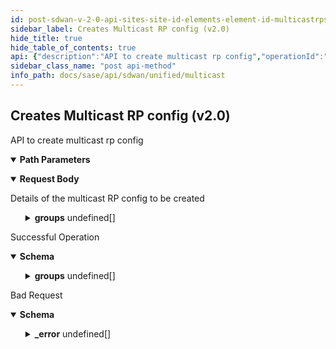 ```yaml
---
id: post-sdwan-v-2-0-api-sites-site-id-elements-element-id-multicastrps
sidebar_label: Creates Multicast RP config (v2.0)
hide_title: true
hide_table_of_contents: true
api: {"description":"API to create multicast rp config","operationId":"post-sdwan-v2.0-api-sites-site_id-elements-element_id-multicastrps","parameters":[{"description":"Site Id","in":"path","name":"site_id","required":true,"schema":{"description":"Site Id","type":"string"}},{"description":"Element Id","in":"path","name":"element_id","required":true,"schema":{"description":"Element Id","type":"string"}}],"requestBody":{"content":{"application/json":{"schema":{"properties":{"description":{"description":"Description: Size(max = 1024, error = DESCRIPTION_EXCEEDS_LIMIT: Description length exceeds limit, min = 0) ","type":"string"},"groups":{"description":"Groups: Valid ListObject(allowDuplicate = true, allowEmpty = false, allowNull = false, listMaxSize = 1024, message = MULTICAST_INVALID_RP_CONFIG_GROUP_LIST, required = false) ","items":{"properties":{"ipv4_prefix":{"description":"Ipv4 Prefix","type":"string"},"is_active_rp":{"description":"Is Active Rp","type":"boolean"}}},"type":"array"},"id":{"description":"Id","type":"string"},"ipv4_address":{"description":"Ipv4 Address: IPAddress(allowEmpty = false, allowLinkLocal = false, allowNull = false, bcast = DENY, defaultRoute = false, dnsCheck = false, message = MULTICAST_RP_CONFIG_INVALID_ADDRESS, type = IP) ","type":"string"},"name":{"description":"Name: Required(error = NAME_REQD: Please provide resource name.) Size(max = 128, error = NAME_EXCEEDS_LIMIT: Name of the resource exceeds limit., min = 0) ","type":"string"},"tags":{"description":"Tags: ListString(allowDuplicate = false, allowEmpty = true, allowNull = true, length = 1024, listMaxSize = 10, error = INVALID_TAG: Maximum 10 Unique tags of length 1024 each are allowed, noTrim = false, regex = [^,\\\\s]+, required = false) ","items":{"description":"Tags","type":"string"},"type":"array"}},"required":["groups","ipv4_address","name"]}}},"description":"Details of the multicast RP config to be created"},"responses":{"200":{"content":{"application/json":{"schema":{"properties":{"description":{"description":"Description: Size(max = 1024, error = DESCRIPTION_EXCEEDS_LIMIT: Description length exceeds limit, min = 0) ","type":"string"},"groups":{"description":"Groups: Valid ListObject(allowDuplicate = true, allowEmpty = false, allowNull = false, listMaxSize = 1024, message = MULTICAST_INVALID_RP_CONFIG_GROUP_LIST, required = false) ","items":{"properties":{"ipv4_prefix":{"description":"Ipv4 Prefix","type":"string"},"is_active_rp":{"description":"Is Active Rp","type":"boolean"}}},"type":"array"},"id":{"description":"Id","type":"string"},"ipv4_address":{"description":"Ipv4 Address: IPAddress(allowEmpty = false, allowLinkLocal = false, allowNull = false, bcast = DENY, defaultRoute = false, dnsCheck = false, message = MULTICAST_RP_CONFIG_INVALID_ADDRESS, type = IP) ","type":"string"},"name":{"description":"Name: Required(error = NAME_REQD: Please provide resource name.) Size(max = 128, error = NAME_EXCEEDS_LIMIT: Name of the resource exceeds limit., min = 0) ","type":"string"},"tags":{"description":"Tags: ListString(allowDuplicate = false, allowEmpty = true, allowNull = true, length = 1024, listMaxSize = 10, error = INVALID_TAG: Maximum 10 Unique tags of length 1024 each are allowed, noTrim = false, regex = [^,\\\\s]+, required = false) ","items":{"description":"Tags","type":"string"},"type":"array"}},"required":["groups","ipv4_address","name"]}}},"description":"Successful Operation"},"400":{"content":{"application/json":{"example":{"value":{"_error":[{"code":"INVALID_JSON_INPUT"},{"code":"MULTICAST_RPCONFIG_INVALID_ADDRESS"},{"code":"MULTICAST_RPCONFIG_OVERLAPPING_ADDRESS"}]}},"schema":{"properties":{"_error":{"items":{"properties":{"code":{"type":"string"},"message":{"type":"string"}}},"type":"array"}}}}},"description":"Bad Request"}},"tags":["Multicast"],"method":"post","path":"/sdwan/v2.0/api/sites/{site_id}/elements/{element_id}/multicastrps","jsonRequestBodyExample":{"description":"string","groups":[{"ipv4_prefix":"string","is_active_rp":true}],"id":"string","ipv4_address":"string","name":"string","tags":["string"]},"info":{"contact":{},"description":"List of APIs used to manage multicast specific configurations.","title":"Multicast","version":"Latest"},"postman":{"name":"Creates Multicast RP config (v2.0)","description":{"content":"API to create multicast rp config","type":"text/plain"},"url":{"path":["sdwan","v2.0","api","sites",":site_id","elements",":element_id","multicastrps"],"host":["{{baseUrl}}"],"query":[],"variable":[{"disabled":false,"description":{"content":"(Required) Site Id","type":"text/plain"},"type":"any","value":"","key":"site_id"},{"disabled":false,"description":{"content":"(Required) Element Id","type":"text/plain"},"type":"any","value":"","key":"element_id"}]},"header":[{"key":"Content-Type","value":"application/json"},{"key":"Accept","value":"application/json"}],"method":"POST","body":{"mode":"raw","raw":"\"\"","options":{"raw":{"language":"json"}}}}}
sidebar_class_name: "post api-method"
info_path: docs/sase/api/sdwan/unified/multicast
---
```



## Creates Multicast RP config (v2.0)



API to create multicast rp config

<details style={{"marginBottom":"1rem"}} data-collapsed={false} open={true}><summary style={{}}><strong>Path Parameters</strong></summary><div><ul><ParamsItem className={"paramsItem"} param={{"description":"Site Id","in":"path","name":"site_id","required":true,"schema":{"description":"Site Id","type":"string"}}}></ParamsItem><ParamsItem className={"paramsItem"} param={{"description":"Element Id","in":"path","name":"element_id","required":true,"schema":{"description":"Element Id","type":"string"}}}></ParamsItem></ul></div></details><MimeTabs><TabItem label={"application/json"} value={"application/json-schema"}><details style={{}} data-collapsed={false} open={true}><summary style={{"textAlign":"left"}}><strong>Request Body</strong></summary><div style={{"textAlign":"left","marginLeft":"1rem"}}><div style={{"marginTop":"1rem","marginBottom":"1rem"}}>

Details of the multicast RP config to be created

</div></div><ul style={{"marginLeft":"1rem"}}><SchemaItem collapsible={false} name={"description"} required={false} schemaDescription={"Description: Size(max = 1024, error = DESCRIPTION_EXCEEDS_LIMIT: Description length exceeds limit, min = 0) "} schemaName={"string"} qualifierMessage={undefined} defaultValue={undefined}></SchemaItem><SchemaItem collapsible={true} className={"schemaItem"}><details style={{}}><summary style={{}}><strong>groups</strong><span style={{"opacity":"0.6"}}> undefined[]</span></summary><div style={{"marginLeft":"1rem"}}><div style={{"marginTop":".5rem","marginBottom":".5rem"}}>

Groups: Valid ListObject(allowDuplicate = true, allowEmpty = false, allowNull = false, listMaxSize = 1024, message = MULTICAST_INVALID_RP_CONFIG_GROUP_LIST, required = false) 

</div><SchemaItem collapsible={false} name={"ipv4_prefix"} required={false} schemaDescription={"Ipv4 Prefix"} schemaName={"string"} qualifierMessage={undefined} defaultValue={undefined}></SchemaItem><SchemaItem collapsible={false} name={"is_active_rp"} required={false} schemaDescription={"Is Active Rp"} schemaName={"boolean"} qualifierMessage={undefined} defaultValue={undefined}></SchemaItem></div></details></SchemaItem><SchemaItem collapsible={false} name={"id"} required={false} schemaDescription={"Id"} schemaName={"string"} qualifierMessage={undefined} defaultValue={undefined}></SchemaItem><SchemaItem collapsible={false} name={"ipv4_address"} required={true} schemaDescription={"Ipv4 Address: IPAddress(allowEmpty = false, allowLinkLocal = false, allowNull = false, bcast = DENY, defaultRoute = false, dnsCheck = false, message = MULTICAST_RP_CONFIG_INVALID_ADDRESS, type = IP) "} schemaName={"string"} qualifierMessage={undefined} defaultValue={undefined}></SchemaItem><SchemaItem collapsible={false} name={"name"} required={true} schemaDescription={"Name: Required(error = NAME_REQD: Please provide resource name.) Size(max = 128, error = NAME_EXCEEDS_LIMIT: Name of the resource exceeds limit., min = 0) "} schemaName={"string"} qualifierMessage={undefined} defaultValue={undefined}></SchemaItem><SchemaItem collapsible={false} name={"tags"} required={false} schemaDescription={"Tags: ListString(allowDuplicate = false, allowEmpty = true, allowNull = true, length = 1024, listMaxSize = 10, error = INVALID_TAG: Maximum 10 Unique tags of length 1024 each are allowed, noTrim = false, regex = [^,\\\\s]+, required = false) "} schemaName={"string[]"} qualifierMessage={undefined} defaultValue={undefined}></SchemaItem></ul></details></TabItem></MimeTabs><div><ApiTabs><TabItem label={"200"} value={"200"}><div>

Successful Operation

</div><div><MimeTabs groupId={"mime-type"}><TabItem label={"application/json"} value={"application/json"}><SchemaTabs groupId={"schema-tabs"}><TabItem label={"Schema"} value={"Schema"}><details style={{}} data-collapsed={false} open={true}><summary style={{"textAlign":"left"}}><strong>Schema</strong></summary><div style={{"textAlign":"left","marginLeft":"1rem"}}></div><ul style={{"marginLeft":"1rem"}}><SchemaItem collapsible={false} name={"description"} required={false} schemaDescription={"Description: Size(max = 1024, error = DESCRIPTION_EXCEEDS_LIMIT: Description length exceeds limit, min = 0) "} schemaName={"string"} qualifierMessage={undefined} defaultValue={undefined}></SchemaItem><SchemaItem collapsible={true} className={"schemaItem"}><details style={{}}><summary style={{}}><strong>groups</strong><span style={{"opacity":"0.6"}}> undefined[]</span></summary><div style={{"marginLeft":"1rem"}}><div style={{"marginTop":".5rem","marginBottom":".5rem"}}>

Groups: Valid ListObject(allowDuplicate = true, allowEmpty = false, allowNull = false, listMaxSize = 1024, message = MULTICAST_INVALID_RP_CONFIG_GROUP_LIST, required = false) 

</div><SchemaItem collapsible={false} name={"ipv4_prefix"} required={false} schemaDescription={"Ipv4 Prefix"} schemaName={"string"} qualifierMessage={undefined} defaultValue={undefined}></SchemaItem><SchemaItem collapsible={false} name={"is_active_rp"} required={false} schemaDescription={"Is Active Rp"} schemaName={"boolean"} qualifierMessage={undefined} defaultValue={undefined}></SchemaItem></div></details></SchemaItem><SchemaItem collapsible={false} name={"id"} required={false} schemaDescription={"Id"} schemaName={"string"} qualifierMessage={undefined} defaultValue={undefined}></SchemaItem><SchemaItem collapsible={false} name={"ipv4_address"} required={false} schemaDescription={"Ipv4 Address: IPAddress(allowEmpty = false, allowLinkLocal = false, allowNull = false, bcast = DENY, defaultRoute = false, dnsCheck = false, message = MULTICAST_RP_CONFIG_INVALID_ADDRESS, type = IP) "} schemaName={"string"} qualifierMessage={undefined} defaultValue={undefined}></SchemaItem><SchemaItem collapsible={false} name={"name"} required={false} schemaDescription={"Name: Required(error = NAME_REQD: Please provide resource name.) Size(max = 128, error = NAME_EXCEEDS_LIMIT: Name of the resource exceeds limit., min = 0) "} schemaName={"string"} qualifierMessage={undefined} defaultValue={undefined}></SchemaItem><SchemaItem collapsible={false} name={"tags"} required={false} schemaDescription={"Tags: ListString(allowDuplicate = false, allowEmpty = true, allowNull = true, length = 1024, listMaxSize = 10, error = INVALID_TAG: Maximum 10 Unique tags of length 1024 each are allowed, noTrim = false, regex = [^,\\\\s]+, required = false) "} schemaName={"string[]"} qualifierMessage={undefined} defaultValue={undefined}></SchemaItem></ul></details></TabItem><TabItem label={"Example (from schema)"} value={"Example (from schema)"}><ResponseSamples responseExample={"{\n  \"description\": \"string\",\n  \"groups\": [\n    {\n      \"ipv4_prefix\": \"string\",\n      \"is_active_rp\": true\n    }\n  ],\n  \"id\": \"string\",\n  \"ipv4_address\": \"string\",\n  \"name\": \"string\",\n  \"tags\": [\n    \"string\"\n  ]\n}"} language={"json"}></ResponseSamples></TabItem></SchemaTabs></TabItem></MimeTabs></div></TabItem><TabItem label={"400"} value={"400"}><div>

Bad Request

</div><div><MimeTabs groupId={"mime-type"}><TabItem label={"application/json"} value={"application/json"}><SchemaTabs groupId={"schema-tabs"}><TabItem label={"Schema"} value={"Schema"}><details style={{}} data-collapsed={false} open={true}><summary style={{"textAlign":"left"}}><strong>Schema</strong></summary><div style={{"textAlign":"left","marginLeft":"1rem"}}></div><ul style={{"marginLeft":"1rem"}}><SchemaItem collapsible={true} className={"schemaItem"}><details style={{}}><summary style={{}}><strong>_error</strong><span style={{"opacity":"0.6"}}> undefined[]</span></summary><div style={{"marginLeft":"1rem"}}><SchemaItem collapsible={false} name={"code"} required={false} schemaDescription={undefined} schemaName={"string"} qualifierMessage={undefined} defaultValue={undefined}></SchemaItem><SchemaItem collapsible={false} name={"message"} required={false} schemaDescription={undefined} schemaName={"string"} qualifierMessage={undefined} defaultValue={undefined}></SchemaItem></div></details></SchemaItem></ul></details></TabItem><TabItem label={"Example (from schema)"} value={"Example (from schema)"}><ResponseSamples responseExample={"{\n  \"_error\": [\n    {\n      \"code\": \"string\",\n      \"message\": \"string\"\n    }\n  ]\n}"} language={"json"}></ResponseSamples></TabItem><TabItem label={"Example"} value={"Example"}><ResponseSamples responseExample={"{\n  \"value\": {\n    \"_error\": [\n      {\n        \"code\": \"INVALID_JSON_INPUT\"\n      },\n      {\n        \"code\": \"MULTICAST_RPCONFIG_INVALID_ADDRESS\"\n      },\n      {\n        \"code\": \"MULTICAST_RPCONFIG_OVERLAPPING_ADDRESS\"\n      }\n    ]\n  }\n}"} language={"json"}></ResponseSamples></TabItem></SchemaTabs></TabItem></MimeTabs></div></TabItem></ApiTabs></div>
      
